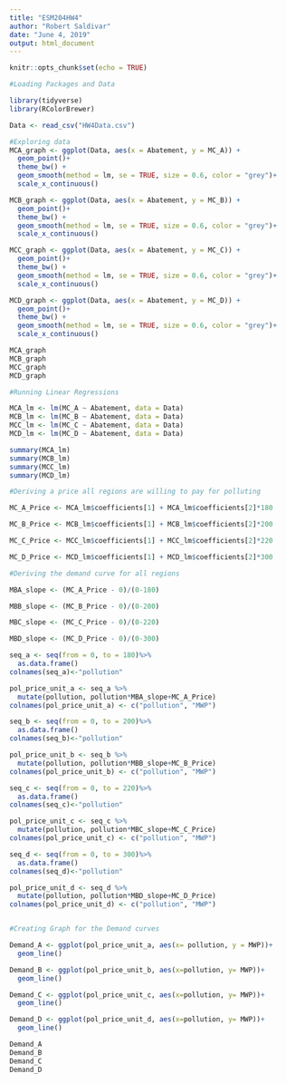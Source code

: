 ```yaml
---
title: "ESM204HW4"
author: "Robert Saldivar"
date: "June 4, 2019"
output: html_document
---
```


```r
knitr::opts_chunk$set(echo = TRUE)
```

```r
#Loading Packages and Data

library(tidyverse)
library(RColorBrewer)

Data <- read_csv("HW4Data.csv")
```

```r
#Exploring data
MCA_graph <- ggplot(Data, aes(x = Abatement, y = MC_A)) + 
  geom_point()+
  theme_bw() +
  geom_smooth(method = lm, se = TRUE, size = 0.6, color = "grey")+
  scale_x_continuous()

MCB_graph <- ggplot(Data, aes(x = Abatement, y = MC_B)) + 
  geom_point()+
  theme_bw() +
  geom_smooth(method = lm, se = TRUE, size = 0.6, color = "grey")+
  scale_x_continuous()

MCC_graph <- ggplot(Data, aes(x = Abatement, y = MC_C)) + 
  geom_point()+
  theme_bw() +
  geom_smooth(method = lm, se = TRUE, size = 0.6, color = "grey")+
  scale_x_continuous()

MCD_graph <- ggplot(Data, aes(x = Abatement, y = MC_D)) + 
  geom_point()+
  theme_bw() +
  geom_smooth(method = lm, se = TRUE, size = 0.6, color = "grey")+
  scale_x_continuous()

MCA_graph
MCB_graph
MCC_graph
MCD_graph
```

```r
#Running Linear Regressions

MCA_lm <- lm(MC_A ~ Abatement, data = Data)
MCB_lm <- lm(MC_B ~ Abatement, data = Data)
MCC_lm <- lm(MC_C ~ Abatement, data = Data)
MCD_lm <- lm(MC_D ~ Abatement, data = Data)

summary(MCA_lm)
summary(MCB_lm)
summary(MCC_lm)
summary(MCD_lm)
```


```r
#Deriving a price all regions are willing to pay for polluting

MC_A_Price <- MCA_lm$coefficients[1] + MCA_lm$coefficients[2]*180

MC_B_Price <- MCB_lm$coefficients[1] + MCB_lm$coefficients[2]*200

MC_C_Price <- MCC_lm$coefficients[1] + MCC_lm$coefficients[2]*220

MC_D_Price <- MCD_lm$coefficients[1] + MCD_lm$coefficients[2]*300

```

```r
#Deriving the demand curve for all regions

MBA_slope <- (MC_A_Price - 0)/(0-180)

MBB_slope <- (MC_B_Price - 0)/(0-200)

MBC_slope <- (MC_C_Price - 0)/(0-220)

MBD_slope <- (MC_D_Price - 0)/(0-300)


```

```r
seq_a <- seq(from = 0, to = 180)%>%
  as.data.frame()
colnames(seq_a)<-"pollution"

pol_price_unit_a <- seq_a %>%
  mutate(pollution, pollution*MBA_slope+MC_A_Price)
colnames(pol_price_unit_a) <- c("pollution", "MWP")

seq_b <- seq(from = 0, to = 200)%>%
  as.data.frame()
colnames(seq_b)<-"pollution"

pol_price_unit_b <- seq_b %>%
  mutate(pollution, pollution*MBB_slope+MC_B_Price)
colnames(pol_price_unit_b) <- c("pollution", "MWP")

seq_c <- seq(from = 0, to = 220)%>%
  as.data.frame()
colnames(seq_c)<-"pollution"

pol_price_unit_c <- seq_c %>%
  mutate(pollution, pollution*MBC_slope+MC_C_Price)
colnames(pol_price_unit_c) <- c("pollution", "MWP")

seq_d <- seq(from = 0, to = 300)%>%
  as.data.frame()
colnames(seq_d)<-"pollution"

pol_price_unit_d <- seq_d %>%
  mutate(pollution, pollution*MBD_slope+MC_D_Price)
colnames(pol_price_unit_d) <- c("pollution", "MWP")



```

```r
#Creating Graph for the Demand curves

Demand_A <- ggplot(pol_price_unit_a, aes(x= pollution, y = MWP))+
  geom_line()

Demand_B <- ggplot(pol_price_unit_b, aes(x=pollution, y= MWP))+
  geom_line()

Demand_C <- ggplot(pol_price_unit_c, aes(x=pollution, y= MWP))+
  geom_line()

Demand_D <- ggplot(pol_price_unit_d, aes(x=pollution, y= MWP))+
  geom_line()

Demand_A
Demand_B
Demand_C
Demand_D
```

